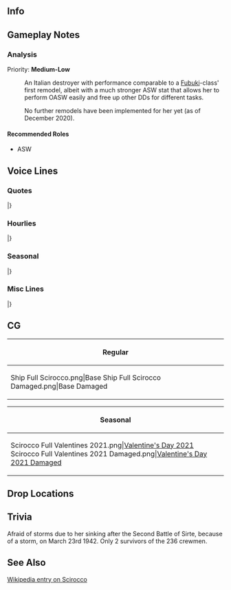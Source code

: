 ==Info==
{{KanmusuInfo|ID=453}}
{{KanmusuInfo|ID=453a}}

==Gameplay Notes==
{{:{{BASEPAGENAME}}/Equipment Bonuses}}
{{clear}}


===Analysis===
Priority: '''Medium-Low'''
:An Italian destroyer with performance comparable to a [[Fubuki]]-class' first remodel, albeit with a much stronger ASW stat that allows her to perform OASW easily and free up other DDs for different tasks.

:No further remodels have been implemented for her yet (as of December 2020).

====Recommended Roles====
* ASW

==Voice Lines==
===Quotes===
{{ShipquoteHeader}}
{{ShipquoteKai
|scenario = Introduction
|origin = ふああ、Buongiorno～？あたし、Maestrale級駆逐艦、そう、末っ子です。名前は、Scirocco。うん、よろしくCiao？
|translation =*Yawn*, Good morning. I'm a Maestrale-class destroyer. Yes, the youngest sister. My name is Scirocco. Yeah, pleased to meet you~
}}
{{ShipquoteKai|kai = true|scenario = Introduction
|origin =ふああ、Buongiorno～？Maestrale級駆逐艦、末っ子のScirocco、ちゃんと今日も起きているよ。提督、よろしくCiao？
|translation =*Yawn*. Good morning. Maestrale-class Destroyer, the youngest sister Scirocco. I woke up properly today as well. Admiral, pleased to meet you~
}}
{{ShipquoteKai
|scenario = Library
|origin = イタリア海軍、Maestrale級駆逐艦の末っ子、Scirocco。グレちゃんとかと地中海で活躍したよ。本当だからね！Littorioさんやグレちゃんと敵艦隊を追い払ったんだ! あっ、帰り道ね、天気には気を付けないと。本当にね。
|translation = I'm Scirocco, the youngest sister of the Regia Marina's Maestrale-class destroyers. I was active in the Mediterranean front alongside Gre-chan. It's true! I helped Gre-chan and Littorio chase off the enemy fleets! Ah, on the way back to port, you need to be careful of the weather. <ref>She was sunk in a storm sailing back to base after the [https://en.wikipedia.org/wiki/Second_Battle_of_Sirte Second Battle of Sirte].</ref> Really!
}}
{{ShipquoteKai
|scenario = Secretary 1
|origin =ふぅぁ、あ、は～い、聞いてま～す。
|translation =*Yawn* Ah, yeah~, I hear you~
}}
{{ShipquoteKai
|scenario = Secretary 2
|origin =何？あたしがやるの？
|translation =What? I have to do it?
}}
{{ShipquoteKai|kai = true|scenario = Secretary 2
|origin =ガチ眠いよ～。　提督、元気だね、ふぅぁ～
|translation =I'm crazy sleepy~. Admiral, you seem full of energy. *yaaawn*
}}
{{ShipquoteKai
|scenario = Secretary 3
|origin =う～ん、何？うるさいよ。今いい感じでまどろんでたのに。　何？出撃？うん、まだ寝てていい？そうっか、了解。お休み～、buonanotte
|translation =Nnngh, what? You're loud. I was just napping comfortably too... What? Sortie? Can I sleep a bit more? I see, understood. Good night.
}}
{{ShipquoteKai
|scenario = Idle
|origin =ふぅぁ、よく寝た。あれ？提督、は？ほ～、何か提督も忙しそう。しゃ～ない、二度寝と行きますか。Buonanotte。ふぅぁ。
|translation =*Yawn* I sure slept well. Huh? Admiral is...? Oh~, Admiral seems pretty busy. Oh well~, I'm going back to sleep. Good night. *Yawn*
}}
{{ShipquoteKai
|scenario = Secretary Married
|origin =提督、何だか疲れ気味なんじゃない～？奇遇。あたしも！もう一緒に昼寝しちゃおうか？何かZaraとか怒ってる気もする。けど…気にしない方向で～ふぅぁ!
|translation =Admiral, you're looking a bit tired, aren't you? What a coincidence. So am I! Would you like to take a nap with me then? But… I think Zara is going to be mad about this.
}}
{{ShipquoteKai
|scenario = Wedding
|origin =提督、これ何？ふぅぁ！Sciroccoに？本当に？えっ？あたし微妙に雨女かもしんないけど、それでもいいの？本当に？！そっか…じゃ、もらっとく！本気、だからね。
|translation =Admiral, what's this? Whoa! Is this for me? Seriously? I'm just a plain old bad luck girl<ref>She calls herself an "ameonna", an unlucky person that is jinxed to have bad weather follow them and ruin special events.</ref>, but you're alright with that? Really? Well... then I accept! I'm serious about this.
}}
{{ShipquoteKai
|scenario = Looking At Scores
|origin =へぇ、情報？めんどくさい～。誰か取って来て～。
|translation =Ehh, information? What a pain~. Someone, bring it here~.
}}
{{ShipquoteKai
|scenario = Joining A Fleet
|origin =へぇ、出撃？あたし、間に合うかな？
|translation =Ehh, a sortie? Will I make it in time, I wonder?
}}
{{ShipquoteKai|kai = true|scenario = Joining A Fleet
|origin =嵐じゃきゃ行けるっしょ！
|translation =There'll be no problems as long as there are no storms!
}}
{{ShipquoteKai
|scenario = Equipment 1
|origin =Grazie, grazie.
|translation = Thanks, thanks.
}}
{{ShipquoteKai
|scenario = Equipment 2
|origin =ふぅぁ、まぁ、こんなもん？
|translation =*Yawn* Well, I guess it's just this?
}}
{{ShipquoteKai|kai = true|scenario = Equipment 2
|origin =ふぅぁ、あ、提督、ありがとう。
|translation =*Yawn* Ah, Admiral, thanks.
}}
{{ShipquoteKai
|scenario = Equipment 3
|origin =今度は間に合った！
|translation =I made it this time!
}}
{{ShipquoteKai
|scenario = Supply
|origin =お腹いっぱい～！ふぅあ～,眠くなちゃうね…
|translation =I'm so full~! *yaaawn* I'm getting sleepy... 
}}
{{ShipquoteKai
|scenario = Docking Minor
|origin =ふぅぁ、あたしお休みっと…
|translation =*Yawn* I'm going to take a nap...
}}
{{ShipquoteKai
|scenario = Docking Major
|origin =長期休暇貰っていいよね…？
|translation =I can take a long holiday right...?
}}
{{ShipquoteKai
|scenario = Construction
|origin =出来たって～。
|translation =It's done~
}}
{{ShipquoteKai
|scenario = Returning From Sortie
|origin =帰ってきたよ～。ふぅぁ
|translation =I came back! *Yawn*
}}
{{ShipquoteKai
|scenario = Starting A Sortie
|origin =あっ、グレちゃん、置いて行かないでって…あれ？あれれ？！
|translation =Ah, Gre-chan, don't leave me behind... Huh? Eeeh?
}}
{{ShipquoteKai
|scenario = Battle Start
|origin =あぁ、敵だ。間に合った。攻撃しなきゃ。
|translation =Ah, the enemy. I made it. Let's start the attack.
}}
{{ShipquoteKai
|scenario = Attack
|origin =落ちろって！あれ？
|translation =I said, sink! Huh?
}}
{{ShipquoteKai|kai = true|scenario = Attack
|origin =落ちろ！は！本当にあたった！
|translation =Sink! Hah! I really hit!
}}
{{ShipquoteKai
|scenario = Air Battle/Daytime Spotting/Night Battle Attack
|origin =撃つよ～
|translation =I'm opening fire~
}}
{{ShipquoteKai
|scenario = Night Battle
|origin =珍しく間に合ったよ～。やった！
|translation =I actually made it in time for once! Yay!
}}
{{ShipquoteKai
|scenario = MVP
|origin =ふえぇ、Scirocco一番なんだ。そっか。あっ、Littorioさん、ありがとう。うん、うん、頑張ったんだ、あたし！
|translation =Whaa, I'm number one? I see. Ah, Littorio, thanks. Yup, yup, I did my best!
}}
{{ShipquoteKai
|scenario = Minor Damage 1
|origin =ふえぇ！
|translation =Hueeh! 
}}
{{ShipquoteKai
|scenario = Minor Damage 2
|origin =ふぅぁ！危なー！
|translation =Whoa, that was dangerous!
}}
{{ShipquoteKai
|scenario = Major Damage
|origin =あれ？何で動かないの？あっ、大丈夫だ！
|translation =What? Why can't I move?<ref>Referencing the final words of Mobile Suit Zeta Gundam antagonist Paptimus Scirocco.</ref> Oh, I'm okay!
}}
{{ShipquoteKai
|scenario = Sunk
|origin =せっかく戦いに間に合ったのに…これじゃ、あたしまたこんなで沈んだ。嫌だな～
|translation =Even though I finally made it to the battle on time... Like this, I'm sinking like this again. I don't like this...
}}
|}
<references/>
{{clear}}

===Hourlies===
{{ShipquoteHeader|type = hourly}}
{{ShipquoteKai|kai = true
|scenario = 00:00
|origin =何か眠いと思ったら、日付変わったんだ。ふぅぁ
|translation =Just when I thought I was getting sleepy, the day changed. *Yawn*
}}
{{ShipquoteKai|kai = true
|scenario = 01:00
|origin =マ～ルヒ～ト　マ～ルマ～ル。眠い。
|translation =01 00. Sleepy...
}}
{{ShipquoteKai|kai = true
|scenario = 02:00
|origin =マ～ルフタ　マ～ルマ～ル。あたし寝ていい？
|translation =02 00. Can I go to bed?
}}
{{ShipquoteKai|kai = true
|scenario = 03:00
|origin =マ～ルサ～ン　マ～ルマ～ル。嫌だ嫌だ嫌だ、もう無理～
|translation =03 00. No no no, this is impossible...
}}
{{ShipquoteKai|kai = true
|scenario = 04:00
|origin =マル、ヨ～ン。ん～　
|translation =04...N...
}}
{{ShipquoteKai|kai = true
|scenario = 05:00
|origin =痛っ！うぅ～、起きてるよ！えっと、マルゴマルマル～！ほら、ね！
|translation =Ouch! Nnngh, I'm up! Uh... 05 00! See?!
}}
{{ShipquoteKai|kai = true
|scenario = 06:00
|origin =マルロ～ク　マルマル。朝か…あたしは後でもういっかい寝るけどね。まぁ、いいや。みんな、起きて！朝だって！
|translation =06 00. Morning, huh... I'll go back to bed in a bit though. Oh well. Everyone, wake up! It's morning!
}}
{{ShipquoteKai|kai = true
|scenario = 07:00
|origin =マルナ～ナ　マルマル。まぁ、しょうがない。起きよう。提督、あたしのご飯は？まだ？どこ？えっ？！
|translation =07 00. Well, it can't be helped. I'm gonna get up. Admiral, where's my breakfast? Not yet? Where? What?!
}}
{{ShipquoteKai|kai = true
|scenario = 08:00
|origin =マルハ～チ　マルマル。はむ、はむ…マエスト姉さん、Grazie！美味しい～！あっ、提督、それ食べないの？ちょうだい！
|translation =08 00. *nom* *nom*…Big sis Maesto, thanks! It's good~! Ah, Admiral, You're not eating that? Gimmie!
}}
{{ShipquoteKai|kai = true
|scenario = 09:00
|origin =マルキュウー　マルマル。ふぅぁ、食べた、食べた。じゃ、提督、あたし、大事な二度寝するね～。おやすみ～。
|translation =09 00. *Yawn* I sure ate a lot. Well, Admiral, time for my all-important second nap~. Goodnight~.
}}
{{ShipquoteKai|kai = true
|scenario = 10:00
|origin =ヒト～　マル～　マル～　ん～。Buonanotte.
|translation =10 0... Good night...
}}
{{ShipquoteKai|kai = true
|scenario = 11:00
|origin =ふぅぁ、よく寝た。やっぱ、二度寝は大事だよね～。ヒトヒ～ト　マルマ～ル。艦隊は？もう出たの？
|translation =*Yawn* I sure slept well. A second nap sure is important, right~? 11 00. Ah, the fleet? Did it leave already? 
}}
{{ShipquoteKai|kai = true
|scenario = 12:00
|origin =ヒトフ～タ　マルマル～。　お昼、お昼！お腹空いた！Zaraのパスタ？食べる食べる！えっ、だめ？何でー！
|translation =12 00. It's lunchtime now! I'm starving! Zara's pasta? I'll eat, I'll eat! Eh? I can't? Why nooot?!
}}
{{ShipquoteKai|kai = true
|scenario = 13:00
|origin =ヒトサーン、はむ、マルマ～ル。Zaraのパスタは美味しいね！ ふぅぁ、お腹いっぱい！
|translation =13 *nom* 00. Zara's pasta sure is good! Phew, I'm so full!
}}
{{ShipquoteKai|kai = true
|scenario = 14:00
|origin =ヒトヨーン　マルマル！お腹いっぱいになると眠くなるよね。あれ？グレちゃん、何で怒ってんの？何で？！
|translation =14 00. When your belly is full you sure get sleepy, huh? Gre-chan, why are you angry? Why??
}}
{{ShipquoteKai|kai = true
|scenario = 15:00
|origin =ヒトゴ　マルマッ、あっ、Littorioさん！へ？何？名前、今違うの？ま、いいや。ねぇ、グレちゃんが何か怒ってるの…あたし悪くないよね？ね？
|translation =15 0... Ah, Littorio! Huh? What? Your name changed? Well, whatever. Do you know why Gre-chan is angry? I didn't do anything bad, did I? Right?
}}
{{ShipquoteKai|kai = true
|scenario = 16:00
|origin =ヒトローク　マルマール。Littorioさんは優しいな～。ね？提督も優しいよね。きっとね～、多分ね～！
|translation =16 00. Littorio sure is kind. Right? Admiral is also kind. Probably~, maybe~!
}}
{{ShipquoteKai|kai = true
|scenario = 17:00
|origin =ヒトナ～ナ　マルマル。ねぇ、提督、夕日夕日！綺麗だよね～！見ていると眠くなるよね～…ならない？
|translation =17 00. Hey, Admiral. The sunset, the sunset! It's beautiful, isn't it? When you look at the sunset you get a bit sleepy, right? You don't?
}}
{{ShipquoteKai|kai = true
|scenario = 18:00
|origin =ヒトハ～チ　マルマル。えぇ？本当に？今晩は噂のマミヤで晩ご飯？やった！何食べようかな～…
|translation =18 00. Huh? Really? We'll go to that Mamiya I've heard so much about for dinner? Yay! I wonder what I should have...
}}
{{ShipquoteKai|kai = true
|scenario = 19:00
|origin =はむ、ヒトキュウ、はむ、マルマ～ル！はむ、うまっ、うまっ！提督、これ美味しいよ！はむ、えへぇ、グレちゃんあんま食べないの？それ、食べてもいい？
|translation =*nom* 19 *nom* 00! *nom* So good, so good! Admiral, this is so tashty! *nom*, whew, Gre-chan aren't you going to eat that? Can I have it then?
}}
{{ShipquoteKai|kai = true
|scenario = 20:00
|origin =はむ、はむ、はむ、フタマ～ル、はむ、マルマッ、はむ、はむ。何？あそこで暴れてる巡洋艦。ああいう大人にはなりたくないよね。はぁ、Zaraじゃん！おひゃー！
|translation =*nom* *nom* *nom* 20 *nom* 00 *nom* *nom*. What? Who's that cruiser raging over there. I don't wanna grow up to be someone like that. Ah, it's Zara! Whoops!
}}
{{ShipquoteKai|kai = true
|scenario = 21:00
|origin =フタヒ～ト　マルマ～ル。あぁぁ、食べた食べた！満足じゃ～！あっ、あれ？天気、ちょっと怪しくない？嵐になる前に、早く帰んないと…提督、急ごう？嵐は怖いよ！
|translation =21 00. Aah, I sure at a lot! I'm so satisfied! Ah, what? Isn't the weather getting strange? We have to get home quickly before a storm comes... Admiral, let's hurry. I'm scared of storms!
}}
{{ShipquoteKai|kai = true
|scenario = 22:00
|origin =フタフ～タ　マルマル。はぁ～提督、良かったね！嵐になる前に帰って来れて、これで安心だよ。ふぅぅ。
|translation =22 00. Phew, Admiral, we made it! I can finally relax now that we made it home before the storm. Phew...
}}
{{ShipquoteKai|kai = true
|scenario = 23:00
|origin =フタサ～ン　マルマル。今日も色々あったね？疲れた！もう寝ちゃおう…提督、Buonanotte.
|translation =23 00. A lot happened today, huh? I'm tired! I'm gonna go to bed... Admiral, good night.
}}
|}
<references/>
{{clear}}

===Seasonal===
{{SeasonalHeaderOld}}
{{SeasonalQuote
|scenario = [[Seasonal/Valentine's_Day_2021|Valentine's Day 2021]]
|origin = 提督、Sciroccoも一応上げるよ。一応ね？五倍にして返してね？五倍だよ？聞いてる？
|translation = Admiral, I'm giving this to you just this once. Just this time, alright? I expect a return gift five times better, alright? Five times, got it? Are you listening?
|audio = Scirocco_Valentines_2021_Secretary_1.mp3
|notes = 
}}
{{SeasonalQuote
|scenario = [[Seasonal/Eighth_Anniversary|8th Anniversary]]
|origin = 提督、八周年だって。艦隊長いんだね。おめでとう。
|translation =	Admiral, I heard it's the 8th Anniversary. The fleet has been around for a while. Congrats.
|audio = Scirocco_8th Anniversary_Secretary_1.mp3
|notes = 
}}
|}<references/>

{{clear}}

===Misc Lines===
{{SeasonalHeaderOld}}
{{SeasonalQuote
|scenario = [[Fall 2020 Event]]
|origin = Scirocco、了解！間に合ったもんねー。
|translation =	Scirocco, acknowledging. I made it in time~.
|audio = Ship_Voice_Scirocco_Kai_Fall_2020_Event_Friend_Fleet_1.mp3
|notes = Friend Fleet 1
}}
|}<references/>

{{clear}}

==CG==
{| class="mw-collapsible mw-collapsed wikitable" style="width: 100%;"
!Regular
|-
|<gallery>
Ship Full Scirocco.png|Base
Ship Full Scirocco Damaged.png|Base Damaged
</gallery>
|}

{| class="mw-collapsible mw-collapsed wikitable" style="width: 100%;"
!Seasonal
|-
|<gallery>
Scirocco Full Valentines 2021.png|[[Seasonal/Valentine's_Day_2021|Valentine's Day 2021]]
Scirocco Full Valentines 2021 Damaged.png|[[Seasonal/Valentine's_Day_2021|Valentine's Day 2021 Damaged]]
</gallery>
|}

==Drop Locations==

==Trivia==
Afraid of storms due to her sinking after the Second Battle of Sirte, because of a storm, on March 23rd 1942. Only 2 survivors of the 236 crewmen.

==See Also==
[[wikipedia:Italian_destroyer_Scirocco|Wikipedia entry on Scirocco]]

{{Shiplist}}